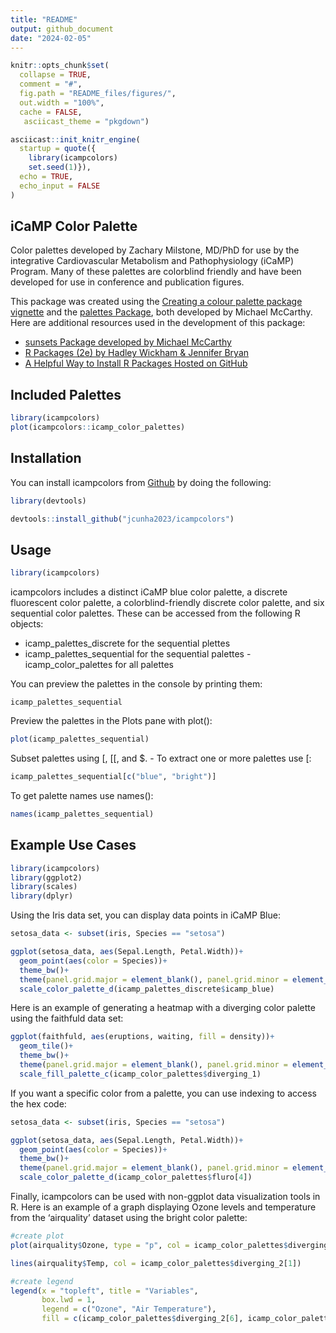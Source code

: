 ```yaml
---
title: "README"
output: github_document
date: "2024-02-05"
---
```


```r
knitr::opts_chunk$set(
  collapse = TRUE,
  comment = "#",
  fig.path = "README_files/figures/", 
  out.width = "100%",
  cache = FALSE,
   asciicast_theme = "pkgdown")

asciicast::init_knitr_engine(
  startup = quote({
    library(icampcolors)
    set.seed(1)}),
  echo = TRUE,
  echo_input = FALSE
)
```

## iCaMP Color Palette

Color palettes developed by Zachary Milstone, MD/PhD for use by the integrative Cardiovascular Metabolism and Pathophysiology (iCaMP) Program. Many of these palettes are colorblind friendly and have been developed for use in conference and publication figures.

This package was created using the [Creating a colour palette package vignette](https://mccarthy-m-g.github.io/palettes/articles/creating-packages.html) and the [palettes Package](https://mccarthy-m-g.github.io/palettes/index.html), both developed by Michael McCarthy. Here are additional resources used in the development of this package:

-   [sunsets Package developed by Michael McCarthy](https://github.com/mccarthy-m-g/sunsets)
-   [R Packages (2e) by Hadley Wickham & Jennifer Bryan](https://r-pkgs.org/)
-   [A Helpful Way to Install R Packages Hosted on GitHub](https://cran.r-project.org/web/packages/githubinstall/vignettes/githubinstall.html)

## Included Palettes

```r
library(icampcolors)
plot(icampcolors::icamp_color_palettes)
```


## Installation

You can install icampcolors from [Github](https://github.com/) by doing the following:

```r

library(devtools)

devtools::install_github("jcunha2023/icampcolors")

```

## Usage

```r

library(icampcolors)
```

icampcolors includes a distinct iCaMP blue color palette, a discrete fluorescent color palette, a colorblind-friendly discrete color palette, and six sequential color palettes. These can be accessed from the following R objects:

-   icamp_palettes_discrete for the sequential plettes
-   icamp_palettes_sequential for the sequential palettes 
-icamp_color_palettes for all palettes

You can preview the palettes in the console by printing them:

```asciicast
icamp_palettes_sequential
```

Preview the palettes in the Plots pane with plot():

```r
plot(icamp_palettes_sequential)
```

Subset palettes using [, [[, and \$. - To extract one or more palettes use [:

```r
icamp_palettes_sequential[c("blue", "bright")]
```

To get palette names use names():

```r
names(icamp_palettes_sequential)
```


## Example Use Cases

```r
library(icampcolors)
library(ggplot2)
library(scales)
library(dplyr)
```


Using the Iris data set, you can display data points in iCaMP Blue:

```r

setosa_data <- subset(iris, Species == "setosa")

ggplot(setosa_data, aes(Sepal.Length, Petal.Width))+
  geom_point(aes(color = Species))+
  theme_bw()+
  theme(panel.grid.major = element_blank(), panel.grid.minor = element_blank())+
  scale_color_palette_d(icamp_palettes_discrete$icamp_blue)
```

Here is an example of generating a heatmap with a diverging color palette using the faithfuld data set:

```r

ggplot(faithfuld, aes(eruptions, waiting, fill = density))+
  geom_tile()+
  theme_bw()+
  theme(panel.grid.major = element_blank(), panel.grid.minor = element_blank())+
  scale_fill_palette_c(icamp_color_palettes$diverging_1)
```

If you want a specific color from a palette, you can use indexing to access the hex code:

```r

setosa_data <- subset(iris, Species == "setosa")

ggplot(setosa_data, aes(Sepal.Length, Petal.Width))+
  geom_point(aes(color = Species))+
  theme_bw()+
  theme(panel.grid.major = element_blank(), panel.grid.minor = element_blank())+
  scale_color_palette_d(icamp_color_palettes$fluro[4])
```


Finally, icampcolors can be used with non-ggplot data visualization tools in R. Here is an example of a graph displaying Ozone levels and temperature from the 'airquality' dataset using the bright color palette: 


```r

#create plot
plot(airquality$Ozone, type = "p", col = icamp_color_palettes$diverging_2[6], lwd = 2, xlab = "Day", ylab = "Ozone Level", main = "Ozone Levels Over Time")

lines(airquality$Temp, col = icamp_color_palettes$diverging_2[1])

#create legend
legend(x = "topleft", title = "Variables", 
       box.lwd = 1,
       legend = c("Ozone", "Air Temperature"),
       fill = c(icamp_color_palettes$diverging_2[6], icamp_color_palettes$diverging_2[1]))

```
